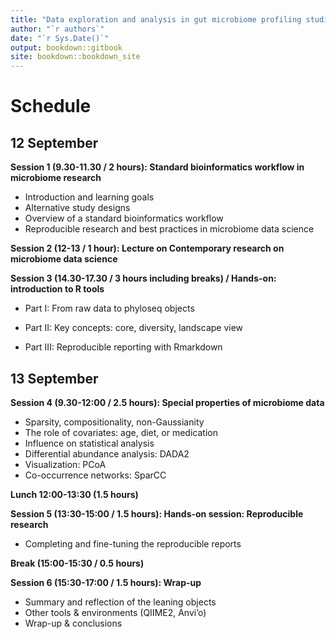 ```yaml
---
title: "Data exploration and analysis in gut microbiome profiling studies"
author: "`r authors`"
date: "`r Sys.Date()`"
output: bookdown::gitbook
site: bookdown::bookdown_site
---
```



# Schedule

## 12 September

**Session 1 (9.30-11.30  / 2 hours): Standard bioinformatics workflow in microbiome research**

 * Introduction and learning goals
 * Alternative study designs
 * Overview of a standard bioinformatics workflow
 * Reproducible research and best practices in microbiome data science
 

**Session 2 (12-13 / 1 hour): Lecture on Contemporary research on microbiome data science**


**Session 3 (14.30-17.30 / 3 hours including breaks) / Hands-on: introduction to R tools**

 * Part I: From raw data to phyloseq objects
 
 * Part II: Key concepts: core, diversity, landscape view
 
 * Part III: Reproducible reporting with Rmarkdown


## 13 September

**Session 4 (9.30-12:00 / 2.5 hours): Special properties of microbiome data**

 * Sparsity, compositionality, non-Gaussianity
 * The role of covariates: age, diet, or medication 
 * Influence on statistical analysis
 * Differential abundance analysis: DADA2
 * Visualization: PCoA
 * Co-occurrence networks: SparCC


**Lunch 12:00-13:30 (1.5 hours)**


**Session 5 (13:30-15:00 / 1.5 hours): Hands-on session: Reproducible research**

 * Completing and fine-tuning the reproducible reports

**Break (15:00-15:30 / 0.5 hours)**


**Session 6 (15:30-17:00 / 1.5 hours): Wrap-up**

 * Summary and reflection of the leaning objects
 * Other tools & environments (QIIME2, Anvi'o)
 * Wrap-up & conclusions

